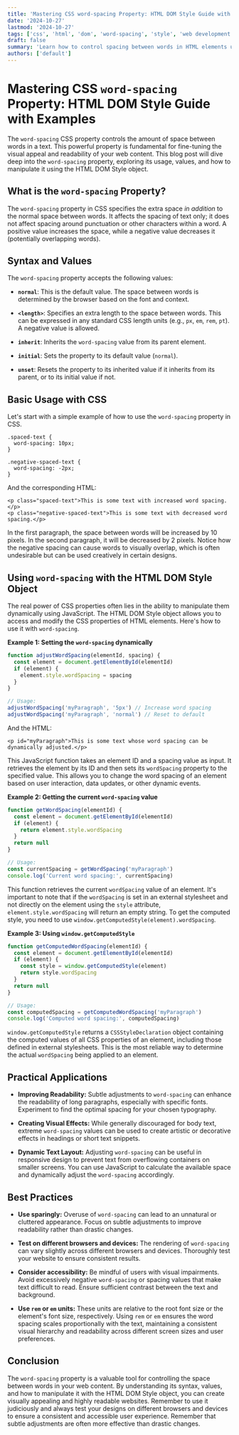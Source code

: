 ```yaml
---
title: 'Mastering CSS word-spacing Property: HTML DOM Style Guide with Examples'
date: '2024-10-27'
lastmod: '2024-10-27'
tags: ['css', 'html', 'dom', 'word-spacing', 'style', 'web development', 'front-end', 'typography']
draft: false
summary: 'Learn how to control spacing between words in HTML elements using the CSS `word-spacing` property. This comprehensive guide covers everything from basic usage to advanced techniques, including examples using the HTML DOM Style object.'
authors: ['default']
---
```


# Mastering CSS `word-spacing` Property: HTML DOM Style Guide with Examples

The `word-spacing` CSS property controls the amount of space between words in a text. This powerful property is fundamental for fine-tuning the visual appeal and readability of your web content. This blog post will dive deep into the `word-spacing` property, exploring its usage, values, and how to manipulate it using the HTML DOM Style object.

## What is the `word-spacing` Property?

The `word-spacing` property in CSS specifies the extra space _in addition_ to the normal space between words. It affects the spacing of text only; it does not affect spacing around punctuation or other characters within a word. A positive value increases the space, while a negative value decreases it (potentially overlapping words).

## Syntax and Values

The `word-spacing` property accepts the following values:

- **`normal`**: This is the default value. The space between words is determined by the browser based on the font and context.

- **`<length>`**: Specifies an extra length to the space between words. This can be expressed in any standard CSS length units (e.g., `px`, `em`, `rem`, `pt`). A negative value is allowed.

- **`inherit`**: Inherits the `word-spacing` value from its parent element.

- **`initial`**: Sets the property to its default value (`normal`).

- **`unset`**: Resets the property to its inherited value if it inherits from its parent, or to its initial value if not.

## Basic Usage with CSS

Let's start with a simple example of how to use the `word-spacing` property in CSS.

```plaintext
.spaced-text {
  word-spacing: 10px;
}

.negative-spaced-text {
  word-spacing: -2px;
}
```

And the corresponding HTML:

```plaintext
<p class="spaced-text">This is some text with increased word spacing.</p>
<p class="negative-spaced-text">This is some text with decreased word spacing.</p>
```

In the first paragraph, the space between words will be increased by 10 pixels. In the second paragraph, it will be decreased by 2 pixels. Notice how the negative spacing can cause words to visually overlap, which is often undesirable but can be used creatively in certain designs.

## Using `word-spacing` with the HTML DOM Style Object

The real power of CSS properties often lies in the ability to manipulate them dynamically using JavaScript. The HTML DOM Style object allows you to access and modify the CSS properties of HTML elements. Here's how to use it with `word-spacing`.

**Example 1: Setting the `word-spacing` dynamically**

```javascript
function adjustWordSpacing(elementId, spacing) {
  const element = document.getElementById(elementId)
  if (element) {
    element.style.wordSpacing = spacing
  }
}

// Usage:
adjustWordSpacing('myParagraph', '5px') // Increase word spacing
adjustWordSpacing('myParagraph', 'normal') // Reset to default
```

And the HTML:

```plaintext
<p id="myParagraph">This is some text whose word spacing can be dynamically adjusted.</p>
```

This JavaScript function takes an element ID and a spacing value as input. It retrieves the element by its ID and then sets its `wordSpacing` property to the specified value. This allows you to change the word spacing of an element based on user interaction, data updates, or other dynamic events.

**Example 2: Getting the current `word-spacing` value**

```javascript
function getWordSpacing(elementId) {
  const element = document.getElementById(elementId)
  if (element) {
    return element.style.wordSpacing
  }
  return null
}

// Usage:
const currentSpacing = getWordSpacing('myParagraph')
console.log('Current word spacing:', currentSpacing)
```

This function retrieves the current `wordSpacing` value of an element. It's important to note that if the `wordSpacing` is set in an external stylesheet and not directly on the element using the `style` attribute, `element.style.wordSpacing` will return an empty string. To get the computed style, you need to use `window.getComputedStyle(element).wordSpacing`.

**Example 3: Using `window.getComputedStyle`**

```javascript
function getComputedWordSpacing(elementId) {
  const element = document.getElementById(elementId)
  if (element) {
    const style = window.getComputedStyle(element)
    return style.wordSpacing
  }
  return null
}

// Usage:
const computedSpacing = getComputedWordSpacing('myParagraph')
console.log('Computed word spacing:', computedSpacing)
```

`window.getComputedStyle` returns a `CSSStyleDeclaration` object containing the computed values of all CSS properties of an element, including those defined in external stylesheets. This is the most reliable way to determine the actual `wordSpacing` being applied to an element.

## Practical Applications

- **Improving Readability:** Subtle adjustments to `word-spacing` can enhance the readability of long paragraphs, especially with specific fonts. Experiment to find the optimal spacing for your chosen typography.

- **Creating Visual Effects:** While generally discouraged for body text, extreme `word-spacing` values can be used to create artistic or decorative effects in headings or short text snippets.

- **Dynamic Text Layout:** Adjusting `word-spacing` can be useful in responsive design to prevent text from overflowing containers on smaller screens. You can use JavaScript to calculate the available space and dynamically adjust the `word-spacing` accordingly.

## Best Practices

- **Use sparingly:** Overuse of `word-spacing` can lead to an unnatural or cluttered appearance. Focus on subtle adjustments to improve readability rather than drastic changes.

- **Test on different browsers and devices:** The rendering of `word-spacing` can vary slightly across different browsers and devices. Thoroughly test your website to ensure consistent results.

- **Consider accessibility:** Be mindful of users with visual impairments. Avoid excessively negative `word-spacing` or spacing values that make text difficult to read. Ensure sufficient contrast between the text and background.

- **Use `rem` or `em` units:** These units are relative to the root font size or the element's font size, respectively. Using `rem` or `em` ensures the word spacing scales proportionally with the text, maintaining a consistent visual hierarchy and readability across different screen sizes and user preferences.

## Conclusion

The `word-spacing` property is a valuable tool for controlling the space between words in your web content. By understanding its syntax, values, and how to manipulate it with the HTML DOM Style object, you can create visually appealing and highly readable websites. Remember to use it judiciously and always test your designs on different browsers and devices to ensure a consistent and accessible user experience. Remember that subtle adjustments are often more effective than drastic changes.
